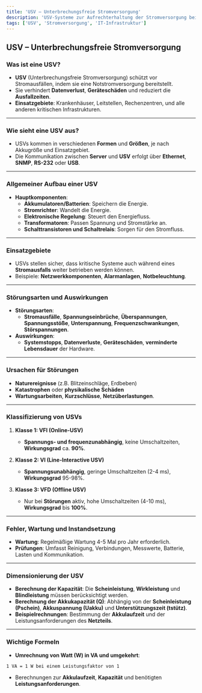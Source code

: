 ```yaml
---
title: 'USV – Unterbrechungsfreie Stromversorgung'
description: 'USV-Systeme zur Aufrechterhaltung der Stromversorgung bei Ausfällen'
tags: ['USV', 'Stromversorgung', 'IT-Infrastruktur']
---
```


## USV – Unterbrechungsfreie Stromversorgung

### Was ist eine USV?

- **USV** (Unterbrechungsfreie Stromversorgung) schützt vor Stromausfällen, indem sie eine Notstromversorgung bereitstellt.
- Sie verhindert **Datenverlust**, **Geräteschäden** und reduziert die **Ausfallzeiten**.
- **Einsatzgebiete**: Krankenhäuser, Leitstellen, Rechenzentren, und alle anderen kritischen Infrastrukturen.

---

### Wie sieht eine USV aus?

- USVs kommen in verschiedenen **Formen** und **Größen**, je nach Akkugröße und Einsatzgebiet.
- Die Kommunikation zwischen **Server** und **USV** erfolgt über **Ethernet**, **SNMP**, **RS-232** oder **USB**.

---

### Allgemeiner Aufbau einer USV

- **Hauptkomponenten**:
  - **Akkumulatoren/Batterien**: Speichern die Energie.
  - **Stromrichter**: Wandelt die Energie.
  - **Elektronische Regelung**: Steuert den Energiefluss.
  - **Transformatoren**: Passen Spannung und Stromstärke an.
  - **Schalttransistoren und Schaltrelais**: Sorgen für den Stromfluss.

---

### Einsatzgebiete

- USVs stellen sicher, dass kritische Systeme auch während eines **Stromausfalls** weiter betrieben werden können.
- Beispiele: **Netzwerkkomponenten**, **Alarmanlagen**, **Notbeleuchtung**.

---

### Störungsarten und Auswirkungen

- **Störungsarten**:
  - **Stromausfälle**, **Spannungseinbrüche**, **Überspannungen**, **Spannungsstöße**, **Unterspannung**, **Frequenzschwankungen**, **Störspannungen**.
- **Auswirkungen**:
  - **Systemstopps**, **Datenverluste**, **Geräteschäden**, **verminderte Lebensdauer** der Hardware.

---

### Ursachen für Störungen

- **Naturereignisse** (z.B. Blitzeinschläge, Erdbeben)
- **Katastrophen** oder **physikalische Schäden**
- **Wartungsarbeiten**, **Kurzschlüsse**, **Netzüberlastungen**.

---

### Klassifizierung von USVs

1. **Klasse 1: VFI (Online-USV)**  
   - **Spannungs- und frequenzunabhängig**, keine Umschaltzeiten, **Wirkungsgrad** ca. **90%**.
   
2. **Klasse 2: VI (Line-Interactive USV)**  
   - **Spannungsunabhängig**, geringe Umschaltzeiten (2-4 ms), **Wirkungsgrad** 95-98%.

3. **Klasse 3: VFD (Offline USV)**  
   - Nur bei **Störungen** aktiv, hohe Umschaltzeiten (4-10 ms), **Wirkungsgrad** bis **100%**.

---

### Fehler, Wartung und Instandsetzung

- **Wartung**: Regelmäßige Wartung 4-5 Mal pro Jahr erforderlich.
- **Prüfungen**: Umfasst Reinigung, Verbindungen, Messwerte, Batterie, Lasten und Kommunikation.
  
---

### Dimensionierung der USV

- **Berechnung der Kapazität**: Die **Scheinleistung**, **Wirkleistung** und **Blindleistung** müssen berücksichtigt werden.
- **Berechnung der Akkukapazität (Q)**: Abhängig von der **Scheinleistung (Pschein)**, **Akkuspannung (Uakku)** und **Unterstützungszeit (tstütz)**.
- **Beispielrechnungen**: Bestimmung der **Akkulaufzeit** und der Leistungsanforderungen des **Netzteils**.

---

### Wichtige Formeln

- **Umrechnung von Watt (W) in VA und umgekehrt**:

```text
1 VA = 1 W bei einem Leistungsfaktor von 1
```

- Berechnungen zur **Akkulaufzeit**, **Kapazität** und benötigten **Leistungsanforderungen**.
